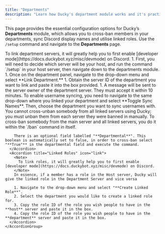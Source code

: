```yaml
---
title: "Departments"
description: "Learn how Ducky's department module works and it's practical uses! "
---
```


This page provides the essential configuration options for Ducky’s **Departments** module, which allows you to cross-ban members in your departments, sync Discord display names and utilise linked roles. Use the `/setup` command and navigate to the **Departments** page.

<Steps>
  <Step title="Linking Departments" titleSize="h2">
    <Note>
      To link department servers, it will greatly help you to first enable [developer mode](https://docs.duckybot.xyz/misc/devmode) on Discord.
    </Note>
    1. First, you will need to decide which server will be your host, and run the command  `/setup` in your host server, then navigate down to the departments module.
    1. Once on the department panel, navigate to the drop-down menu and select **Link Department.**
    1. Obtain the server ID of the department you want to link and paste it into the box provided.
    1. A message will be sent to the server owner of the department server. They must accept it within 10 minutes.
  </Step>
  <Step title="Features of The Departments Module" titleSize="h2">
    <AccordionGroup>
      <Accordion title="Username Syncing" icon="tag">
        To enable username syncing, you need to navigate to the same drop-down where you linked your department and select **Toggle Sync Names**. Then, choose the department you want to sync usernames with. 
      </Accordion>
      <Accordion title="Cross-Banning" icon="ban">
        <Warning>
          You cannot cross-unban somebody from all linked servers using Ducky; you must unban them from each server they were banned in manually.
        </Warning>
        To cross-ban somebody from the main server and all linked servers, you do it within the `/ban` command in itself. 

        There is an optional field labelled "**Departmental**". This boolean is automatically set to false, in order to cross-ban select "**True"** in the departmental field and execute the command.
      </Accordion>
      <Accordion title="Linked Roles" icon="link">
        <Note>
          To link roles, it will greatly help you to first enable [developer mode](https://docs.duckybot.xyz/misc/devmode) on Discord.
        </Note>
        In essence, if a member has a role in the Host server, Ducky will give the linked role in the Department Server and vice versa

        1. Navigate to the drop-down menu and select "**Create Linked Role**".
        2. Select the department you would like to create a linked role for.
        3. Copy the role ID of the role you wish people to have in the **host** server and paste it in the box.
        4. Copy the role ID of the role you wish people to have in the **department** server and paste it in the box.
      </Accordion>
    </AccordionGroup>
  </Step>
</Steps>